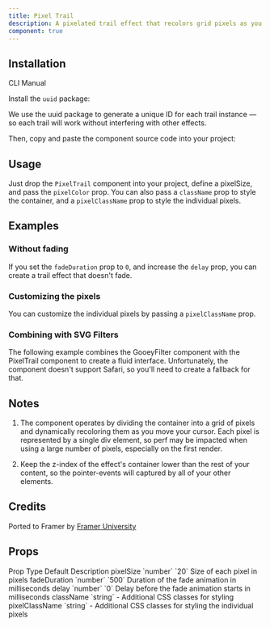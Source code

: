 ```yaml
---
title: Pixel Trail
description: A pixelated trail effect that recolors grid pixels as you move your cursor.
component: true
---
```


<ComponentPreview name="pixel-trail-demo" framerLink="https://framer.university/resources/pixel-trail-effect-for-framer" />

## Installation

<Tabs defaultValue="cli">

<TabsList>
  <TabsTrigger value="cli">CLI</TabsTrigger>
  <TabsTrigger value="manual">Manual</TabsTrigger>
</TabsList>
<TabsContent value="cli">

<InstallTabs command="shadcn@latest add &quot;https://uwuui.com/r/pixel-trail.json&quot;" npx />

</TabsContent>
<TabsContent value="manual">

Install the `uuid` package:

<InstallTabs command="@types/uuid uuid" />

We use the uuid package to generate a unique ID for each trail instance — so each trail will work without interfering with other effects.

Then, copy and paste the component source code into your project:

<ComponentSource name="pixel-trail" />

</TabsContent>
</Tabs>

## Usage

Just drop the `PixelTrail` component into your project, define a pixelSize, and pass the `pixelColor` prop. You can also pass a `className` prop to style the container, and a `pixelClassName` prop to style the individual pixels.

## Examples

### Without fading

If you set the `fadeDuration` prop to `0`, and increase the `delay` prop, you can create a trail effect that doesn't fade.

<ComponentPreview name="pixel-trail-no-fade-demo" />

### Customizing the pixels

You can customize the individual pixels by passing a `pixelClassName` prop.

<ComponentPreview name="pixel-trail-custom-pixel-demo" />

### Combining with SVG Filters

The following example combines the <Link href="/docs/components/filter/gooey-filter">GooeyFilter</Link> component with the PixelTrail component to create a fluid interface. Unfortunately, the component doesn't support Safari, so you'll need to create a fallback for that.

<ComponentPreview name="gooey-svg-filter-pixel-trail-demo" />

## Notes

1. The component operates by dividing the container into a grid of pixels and dynamically recoloring them as you move your cursor. Each pixel is represented by a single div element, so perf may be impacted when using a large number of pixels, especially on the first render.

2. Keep the z-index of the effect's container lower than the rest of your content, so the pointer-events will captured by all of your other elements.

## Credits

Ported to Framer by [Framer University](https://framer.university/)

## Props

<Table>
  <TableHeader>
    <TableRow>
      <TableHead>Prop</TableHead>
      <TableHead>Type</TableHead>
      <TableHead>Default</TableHead>
      <TableHead>Description</TableHead>
    </TableRow>
  </TableHeader>
  <TableBody>
    <TableRow>
      <TableCell>pixelSize</TableCell>
      <TableCell>`number`</TableCell>
      <TableCell>`20`</TableCell>
      <TableCell>Size of each pixel in pixels</TableCell>
    </TableRow>
    <TableRow>
      <TableCell>fadeDuration</TableCell>
      <TableCell>`number`</TableCell>
      <TableCell>`500`</TableCell>
      <TableCell>Duration of the fade animation in milliseconds</TableCell>
    </TableRow>
    <TableRow>
      <TableCell>delay</TableCell>
      <TableCell>`number`</TableCell>
      <TableCell>`0`</TableCell>
      <TableCell>
        Delay before the fade animation starts in milliseconds
      </TableCell>
    </TableRow>
    <TableRow>
      <TableCell>className</TableCell>
      <TableCell>`string`</TableCell>
      <TableCell>-</TableCell>
      <TableCell>Additional CSS classes for styling</TableCell>
    </TableRow>
    <TableRow>
      <TableCell>pixelClassName</TableCell>
      <TableCell>`string`</TableCell>
      <TableCell>-</TableCell>
      <TableCell>
        Additional CSS classes for styling the individual pixels
      </TableCell>
    </TableRow>
  </TableBody>
</Table>
